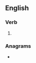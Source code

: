 ==English==

===Verb===
{{head|en|verb form}}

# {{present participle of|outspring|lang=en|nocat=1}}

===Anagrams===
* {{anagrams|en|a=ggiinnoprstu|springing out}}